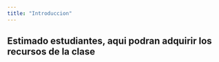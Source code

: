```yaml
---
title: "Introduccion"
---
```


## Estimado estudiantes, aqui podran adquirir los recursos de la clase
